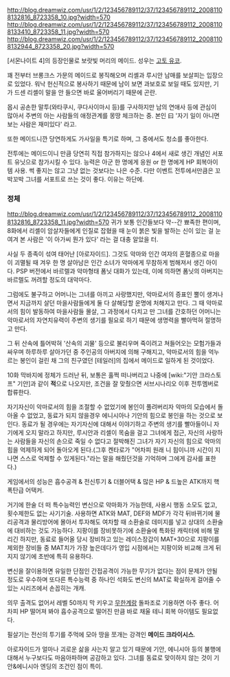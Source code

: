 http://blog.dreamwiz.com/usr/1/2/123456789112/37/123456789112_20081108132816_8723358_10.jpg?width=570
http://blog.dreamwiz.com/usr/1/2/123456789112/37/123456789112_20081108133410_8723358_11.jpg?width=570
http://blog.dreamwiz.com/usr/1/2/123456789112/37/123456789112_20081108132944_8723358_20.jpg?width=570

[서몬나이트 4]의 등장인물로 보랏빛 머리의 메이드. 성우는 [[고토 유코]].

꽤 전부터 브롱크스 가문의 메이드로 봉직해오며 리셸과 루시안 남매를 보살피는 입장으로 있었다. 워낙 헌신적으로 봉사하기 때문에 남이 보면 과보호로 보일 때도 있지만, 기가 드센 리셸이 말을 안 들으면 바로 울어버리기 때문에 곤란. 

몹시 공손한 말투(와타쿠시, 쿠다사이마시 등)를 구사하지만 남의 연애사 등에 관심이 많아서 주변의 아는 사람들의 애정관계를 몽땅 체크하는 중. 본인 曰 '자기 일이 아니면 보는 사람은 재미있다' 라고.

또한 메이드니깐 당연하게도 가사일을 특기로 하며, 그 중에서도 청소를 좋아한다. 

전투에는 메이드이니 만큼 당연히 직접 참가하지는 않으나 4에서 새로 생긴 개념인 서포트 유닛으로 참가시킬 수 있다. 능력은 아군 한 명에게 응원 or 한 명에게 HP 회복아이템 사용. 썩 좋지는 않고 그냥 없는 것보다는 나은 수준. 다만 이벤트 전투에서만큼은 꼬박꼬박 그녀를 서포트로 쓰는 것이 좋다. 이유는 하단에.








=== 정체 ===

http://blog.dreamwiz.com/usr/1/2/123456789112/37/123456789112_20081108132816_8723358_11.jpg?width=570
귀가 보통 인간들보다 약--간 뾰족한 편이며, 8화에서 리셸이 암살자들에게 인질로 잡혔을 때 눈이 붉은 빛을 발하는 신이 있는 걸 눈여겨 본 사람은 '이 아가씨 뭔가 있다' 라는 걸 대충 알았을 터.

사실 두 종족이 섞여 태어난 [아로자이드]. 그것도 악마와 인간 여자의 혼혈종으로 마을이 괴멸될 때 겨우 한 명 살아남은 인간 소녀가 악마에게 무참하게 범해져서 생긴 아이다. PSP 버전에서 바르렐과 악마형태 폼닛 대화가 있는데, 이에 의하면 폼닛의 아버지는 바르렐도 꺼려할 정도의 대악마다.

그럼에도 불구하고 어머니는 그녀를 아끼고 사랑했지만, 악마로서의 증표인 뿔이 생겨나면서 지금까지 살던 마을사람들에게 둘 다 살해당할 운명에 처해지고 만다. 그 때 악마로서의 힘이 발동하여 마을사람들 몰살, 그 과정에서 다치고 만 그녀를 간호하던 어머니는 악마로서의 자연치유력이 주변의 생기를 필요로 하기 때문에 생명력을 빨아먹혀 절명하고 만다.

그 뒤 산속에 틀어박혀 '산속의 괴물' 등으로 불리우며 죽이려고 쳐들어오는 모험가들과 싸우며 하루하루 살아가던 중 주인공의 아버지에 의해 구해지고, 악마로서의 힘을 억누르는 봉인이 걸린 채 그의 친구였던 [테일러]의 집에서 메이드로 일하게 된 것이었다.

10화 막바지에 정체가 드러난 뒤, 보통은 훌쩍 떠나버리고 나중에 [wiki:"기안 크라스토프" 기안]과 같이 '''적'''으로 나오지만, 조건을 잘 맞췄으면 서브시나리오 이후 전투멤버로 합류한다. 

자기자신이 악마로서의 힘을 조절할 수 없었기에 봉인이 풀려버리자 악마의 모습에서 돌아올 수 없었고, 동료가 되지 않을경우 에니시아나 기안의 힘으로 봉인을 하는 것으로 보인다.
동료가 될 경우에는 자기자신에 대해서 이야기하고 주변의 생기를 빨아들이니 자기에게 오지 말라고 하지만, 루시안과 리셸이 목숨을 걸고 그녀에게 접근, 자신의 사랑하는 사람들을 자신의 손으로 죽일 수 없다고 절박해진 그녀가 자기 자신의 힘으로 악마의 힘을 억제하게 되어 돌아오게 된다.(그후 켄타로가 "어차피 원래 니 힘이니까 시간이 지나면 스스로 억제할 수 있게된다."라는 말을 해줬던것을 기억하며 그에게 감사를 표한다.)


게임에서의 성능은 흡수공격 & 전신투기 & 더블어택 & 많은 HP & 드높은 ATK까지 핵폭탄급 어택커.

거기에 한술 더 떠 특수능력인 변신으로 악마화가 가능한데, 사용시 행동 소모도 없고, 횟수제한도 없는 사기기술. 사용하면 ATK와 MAT, DEF와 MDF가 각각 뒤바뀌기에 물리공격과 물리방어에 몰아서 투자해도 여차할 때 소환술로 데미지를 넣고 상대의 소환술에 대비하는 것도 가능하다. 지팡이를 장비못하기에 소환술에 특화된 캐릭터에 비해 딸리긴 하지만, 동료로 들어올 당시 장비하고 있는 레이스장갑이 MAT+30으로 지팡이를 제외한 장비들 중 MAT치가 가장 높은데다가 영입 시점에서는 지팡이와 비교해 크게 뒤지지 않기에 초반에 특히 유용하다.

변신을 잘이용하면 유일한 단점인 간접공격이 가능한 무기가 없다는 점이 문제가 안될 정도로 우수하며 또다른 특수능력 중 하나인 석화도 변신의 MAT로 확실하게 걸어줄 수 있는 시리즈에서 손꼽히는 개캐.

의무 출격도 없어서 레벨 50까지 막 키우고 [[무한계랑]] 돌파조로 기용하면 아주 좋다. 어차피 HP 떨어져 봐야 흡수공격으로 떨어진 만큼 바로 채울 테니 회복 아이템도 필요없다.

필살기는 전신의 투기를 주먹에 모아 땅을 쪼개는 강격인 '''메이드 크라이시스'''.

아로자이드가 얼마나 괴로운 삶을 사는지 알고 있기 때문에 기안, 에니시아 등의 불행에 대해서 누구보다도 마음아파하며 공감하고 있다. 그녀를 동료로 맞이하지 않는 것이 기안&에니시아 엔딩의 조건인 점이 특이.

